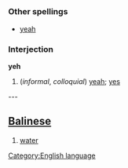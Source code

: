=={{en}}==
[[Category:English language]]
===Other spellings===
*[[yeah]]
===Interjection===
'''yeh'''

#(''informal'', ''colloquial'') [[yeah]]; [[yes]]
---
== [[Balinese]] ==

# [[water]]